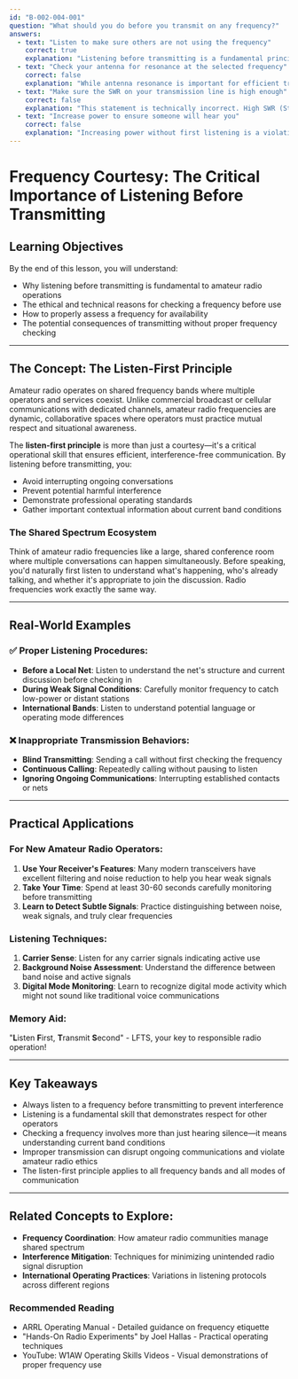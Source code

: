 ```yaml
---
id: "B-002-004-001"
question: "What should you do before you transmit on any frequency?"
answers:
  - text: "Listen to make sure others are not using the frequency"
    correct: true
    explanation: "Listening before transmitting is a fundamental principle of amateur radio etiquette and regulatory compliance. This practice, known as 'listening first' or 'checking the frequency', helps prevent interference with ongoing communications, respects other operators' use of the frequency, and demonstrates professional operating practices. It allows you to verify the frequency is available and understand any ongoing conversations or net operations."
  - text: "Check your antenna for resonance at the selected frequency"
    correct: false
    explanation: "While antenna resonance is important for efficient transmission, it is not the first action you should take before transmitting. Checking antenna resonance is typically done during station setup or before a contest/expedition, but it doesn't replace the critical step of listening to ensure the frequency is not in use. Transmitting without first listening can cause harmful interference to active communications."
  - text: "Make sure the SWR on your transmission line is high enough"
    correct: false
    explanation: "This statement is technically incorrect. High SWR (Standing Wave Ratio) is actually undesirable and can damage radio equipment. Low SWR indicates efficient power transfer and minimal signal reflection. Moreover, checking SWR is a technical setup consideration, not the primary action required before transmitting. The first and most important step is always to listen and verify the frequency is available."
  - text: "Increase power to ensure someone will hear you"
    correct: false
    explanation: "Increasing power without first listening is a violation of amateur radio operating principles. It wastes energy, potentially causes interference, and goes against the core amateur radio ethic of efficient, considerate communication. The goal is not to transmit with maximum power, but to communicate effectively while minimizing interference to other users of the shared radio spectrum."
---
```


# Frequency Courtesy: The Critical Importance of Listening Before Transmitting

## Learning Objectives
By the end of this lesson, you will understand:
- Why listening before transmitting is fundamental to amateur radio operations
- The ethical and technical reasons for checking a frequency before use
- How to properly assess a frequency for availability
- The potential consequences of transmitting without proper frequency checking

---

## The Concept: The Listen-First Principle

Amateur radio operates on shared frequency bands where multiple operators and services coexist. Unlike commercial broadcast or cellular communications with dedicated channels, amateur radio frequencies are dynamic, collaborative spaces where operators must practice mutual respect and situational awareness.

The **listen-first principle** is more than just a courtesy—it's a critical operational skill that ensures efficient, interference-free communication. By listening before transmitting, you:
- Avoid interrupting ongoing conversations
- Prevent potential harmful interference
- Demonstrate professional operating standards
- Gather important contextual information about current band conditions

### The Shared Spectrum Ecosystem

Think of amateur radio frequencies like a large, shared conference room where multiple conversations can happen simultaneously. Before speaking, you'd naturally first listen to understand what's happening, who's already talking, and whether it's appropriate to join the discussion. Radio frequencies work exactly the same way.

---

## Real-World Examples

### ✅ Proper Listening Procedures:
- **Before a Local Net**: Listen to understand the net's structure and current discussion before checking in
- **During Weak Signal Conditions**: Carefully monitor frequency to catch low-power or distant stations
- **International Bands**: Listen to understand potential language or operating mode differences

### ❌ Inappropriate Transmission Behaviors:
- **Blind Transmitting**: Sending a call without first checking the frequency
- **Continuous Calling**: Repeatedly calling without pausing to listen
- **Ignoring Ongoing Communications**: Interrupting established contacts or nets

---

## Practical Applications

### For New Amateur Radio Operators:
1. **Use Your Receiver's Features**: Many modern transceivers have excellent filtering and noise reduction to help you hear weak signals
2. **Take Your Time**: Spend at least 30-60 seconds carefully monitoring before transmitting
3. **Learn to Detect Subtle Signals**: Practice distinguishing between noise, weak signals, and truly clear frequencies

### Listening Techniques:
1. **Carrier Sense**: Listen for any carrier signals indicating active use
2. **Background Noise Assessment**: Understand the difference between band noise and active signals
3. **Digital Mode Monitoring**: Learn to recognize digital mode activity which might not sound like traditional voice communications

### Memory Aid:
"**L**isten **F**irst, **T**ransmit **S**econd" - LFTS, your key to responsible radio operation!

---

## Key Takeaways

- Always listen to a frequency before transmitting to prevent interference
- Listening is a fundamental skill that demonstrates respect for other operators
- Checking a frequency involves more than just hearing silence—it means understanding current band conditions
- Improper transmission can disrupt ongoing communications and violate amateur radio ethics
- The listen-first principle applies to all frequency bands and all modes of communication

---

## Related Concepts to Explore:
- **Frequency Coordination**: How amateur radio communities manage shared spectrum
- **Interference Mitigation**: Techniques for minimizing unintended radio signal disruption
- **International Operating Practices**: Variations in listening protocols across different regions

### Recommended Reading
- ARRL Operating Manual - Detailed guidance on frequency etiquette
- "Hands-On Radio Experiments" by Joel Hallas - Practical operating techniques
- YouTube: W1AW Operating Skills Videos - Visual demonstrations of proper frequency use